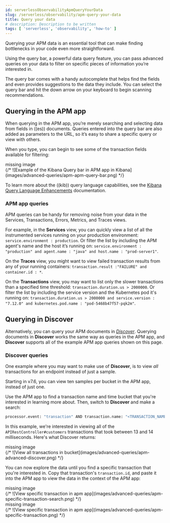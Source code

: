 ```yaml
---
id: serverlessObservabilityApmQueryYourData
slug: /serverless/observability/apm-query-your-data
title: Query your data
# description: Description to be written
tags: [ 'serverless', 'observability', 'how-to' ]
---
```




<div id="advanced-queries"></div>

Querying your APM data is an essential tool that can make finding bottlenecks in your code even more straightforward.

Using the query bar, a powerful data query feature, you can pass advanced queries on your data
to filter on specific pieces of information you’re interested in.

The query bar comes with a handy autocomplete that helps find the fields and even provides suggestions to the data they include.
You can select the query bar and hit the down arrow on your keyboard to begin scanning recommendations.

<div id="apm-app-advanced-queries"></div>

## Querying in the APM app

When querying in the APM app, you’re merely searching and selecting data from fields in ((es)) documents. Queries entered
into the query bar are also added as parameters to the URL, so it’s easy to share a specific query or view with others.

When you type, you can begin to see some of the transaction fields available for filtering:

<div style={{ backgroundColor: "#F1F4FA", width: "100%", height: "250px", textAlign: "center", paddingTop: "110px", marginBottom: "20px" }}><DocIcon type="image" title="missing image"/> missing image</div>
{/* ![Example of the Kibana Query bar in APM app in Kibana](images/advanced-queries/apm-apm-query-bar.png) */}

<DocCallOut title="Tip">

To learn more about the ((kib)) query language capabilities, see the [Kibana Query Language Enhancements](((kibana-ref))/kuery-query.html) documentation.

</DocCallOut>

<div id="apm-app-queries"></div>

### APM app queries

APM queries can be handy for removing noise from your data in the <DocLink id="serverlessObservabilityApmServices">Services</DocLink>, <DocLink id="serverlessObservabilityApmTransactions">Transactions</DocLink>,
<DocLink id="serverlessObservabilityApmErrors">Errors</DocLink>, <DocLink id="serverlessObservabilityApmMetrics">Metrics</DocLink>, and <DocLink id="serverlessObservabilityApmTraces">Traces</DocLink> views.

For example, in the **Services** view, you can quickly view a list of all the instrumented services running on your production
environment: `service.environment : production`. Or filter the list by including the APM agent's name and the host it’s running on:
`service.environment : "production" and agent.name : "java" and host.name : "prod-server1"`.

On the **Traces** view, you might want to view failed transaction results from any of your running containers:
`transaction.result :"FAILURE" and container.id : *`.

On the **Transactions** view, you may want to list only the slower transactions than a specified time threshold: `transaction.duration.us > 2000000`.
Or filter the list by including the service version and the Kubernetes pod it's running on:
`transaction.duration.us > 2000000 and service.version : "7.12.0" and kubernetes.pod.name : "pod-5468b47f57-pqk2m"`.

<div id="discover-advanced-queries"></div>

## Querying in Discover

Alternatively, you can query your APM documents in [*Discover*](((kibana-ref))/discover.html).
Querying documents in **Discover** works the same way as queries in the APM app,
and **Discover** supports all of the example APM app queries shown on this page.

<div id="discover-queries"></div>

### Discover queries

One example where you may want to make use of **Discover**,
is to view  _all_ transactions for an endpoint instead of just a sample.

<DocCallOut title="Tip">
Starting in v7.6, you can view ten samples per bucket in the APM app, instead of just one.
</DocCallOut>

Use the APM app to find a transaction name and time bucket that you're interested in learning more about.
Then, switch to **Discover** and make a search:

```sh
processor.event: "transaction" AND transaction.name: "<TRANSACTION_NAME_HERE>" and transaction.duration.us > 13000 and transaction.duration.us < 14000`
```

In this example, we're interested in viewing all of the `APIRestController#customers` transactions
that took between 13 and 14 milliseconds. Here's what Discover returns:

<div style={{ backgroundColor: "#F1F4FA", width: "100%", height: "250px", textAlign: "center", paddingTop: "110px", marginBottom: "20px" }}><DocIcon type="image" title="missing image"/> missing image</div>
{/* ![View all transactions in bucket](images/advanced-queries/apm-advanced-discover.png) */}

You can now explore the data until you find a specific transaction that you're interested in.
Copy that transaction's `transaction.id`, and paste it into the APM app to view the data in the context of the APM app:

<div style={{ backgroundColor: "#F1F4FA", width: "100%", height: "250px", textAlign: "center", paddingTop: "110px", marginBottom: "20px" }}><DocIcon type="image" title="missing image"/> missing image</div>
{/* ![View specific transaction in apm app](images/advanced-queries/apm-specific-transaction-search.png) */}
<div style={{ backgroundColor: "#F1F4FA", width: "100%", height: "250px", textAlign: "center", paddingTop: "110px", marginBottom: "20px" }}><DocIcon type="image" title="missing image"/> missing image</div>
{/* ![View specific transaction in apm app](images/advanced-queries/apm-specific-transaction.png) */}
